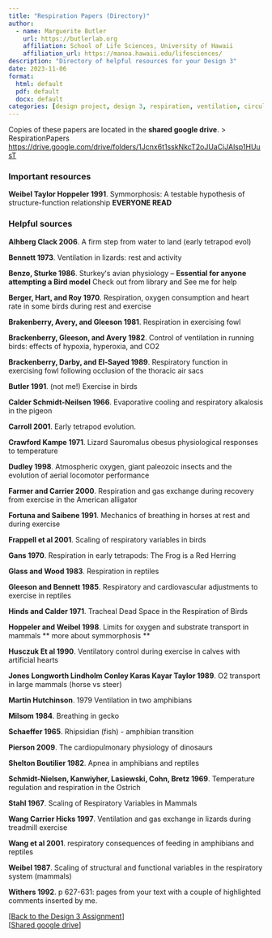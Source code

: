 ```yaml
---
title: "Respiration Papers (Directory)"
author:
  - name: Marguerite Butler  
    url: https://butlerlab.org
    affiliation: School of Life Sciences, University of Hawaii
    affiliation_url: https://manoa.hawaii.edu/lifesciences/
description: "Directory of helpful resources for your Design 3"
date: 2023-11-06
format: 
  html: default 
  pdf: default
  docx: default
categories: [design project, design 3, respiration, ventilation, circulation ]
---
```


Copies of these papers are located in the __shared google drive__. > RespirationPapers <https://drive.google.com/drive/folders/1Jcnx6t1sskNkcT2oJUaCiJAlsp1HUusT>

### Important resources

__Weibel Taylor Hoppeler 1991__. Symmorphosis: A testable hypothesis of structure-function relationship **EVERYONE READ**
 
### Helpful sources  

__Alhberg Clack 2006__. A firm step from water to land (early tetrapod evol)

__Bennett 1973__. Ventilation in lizards: rest and activity

__Benzo, Sturke 1986__. Sturkeyʻs avian physiology – **Essential for anyone attempting a Bird model** Check out from library and See me for help

__Berger, Hart, and Roy 1970__. Respiration, oxygen consumption and heart rate in some birds during rest and exercise

__Brakenberry, Avery, and Gleeson 1981__. Respiration in exercising fowl

__Brackenberry, Gleeson, and Avery 1982__. Control of ventilation in running birds: effects of hypoxia, hyperoxia, and CO2

__Brackenberry, Darby, and El-Sayed 1989__. Respiratory function in exercising fowl following occlusion of the thoracic air sacs

__Butler 1991__. (not me!) Exercise in birds

__Calder Schmidt-Neilsen 1966__. Evaporative cooling and respiratory alkalosis in the pigeon

__Carroll 2001__. Early tetrapod evolution.

__Crawford Kampe 1971__. Lizard Sauromalus obesus physiological responses to temperature

__Dudley 1998__. Atmospheric oxygen, giant paleozoic insects and the evolution of aerial locomotor performance

__Farmer and Carrier 2000__. Respiration and gas exchange during recovery from exercise in the American alligator

__Fortuna and Saibene 1991__. Mechanics of breathing in horses at rest and during exercise

__Frappell et al 2001__. Scaling of respiratory variables in birds

__Gans 1970__. Respiration in early tetrapods: The Frog is a Red Herring

__Glass and Wood 1983__. Respiration in reptiles

__Gleeson and Bennett 1985__. Respiratory and cardiovascular adjustments to exercise in reptiles

__Hinds and Calder 1971__. Tracheal Dead Space in the Respiration of Birds

__Hoppeler and Weibel 1998__. Limits for oxygen and substrate transport in mammals ** more about symmorphosis **

__Husczuk Et al 1990__. Ventilatory control during exercise in calves with artificial hearts

__Jones Longworth Lindholm Conley Karas Kayar Taylor 1989__. O2 transport in large mammals (horse vs steer)

__Martin Hutchinson__. 1979 Ventilation in two amphibians

__Milsom 1984__. Breathing in gecko

__Schaeffer 1965__. Rhipsidian (fish) - amphibian transition

__Pierson 2009__. The cardiopulmonary physiology of dinosaurs

__Shelton Boutilier 1982__. Apnea in amphibians and reptiles

__Schmidt-Nielsen, Kanwiyher, Lasiewski, Cohn, Bretz 1969__. Temperature regulation and respiration in the Ostrich

__Stahl 1967__. Scaling of Respiratory Variables in Mammals

__Wang Carrier Hicks 1997__. Ventilation and gas exchange in lizards during treadmill exercise

__Wang et al 2001__. respiratory consequences of feeding in amphibians and reptiles

__Weibel 1987__. Scaling of structural and functional variables in the respiratory system (mammals)

__Withers 1992__. p 627-631: pages from your text with a couple of highlighted comments inserted by me.

\[[Back to the Design 3 Assignment](design3-process.qmd)\]   
\[[Shared google drive](https://drive.google.com/drive/folders/1Jcnx6t1sskNkcT2oJUaCiJAlsp1HUusT)\]
